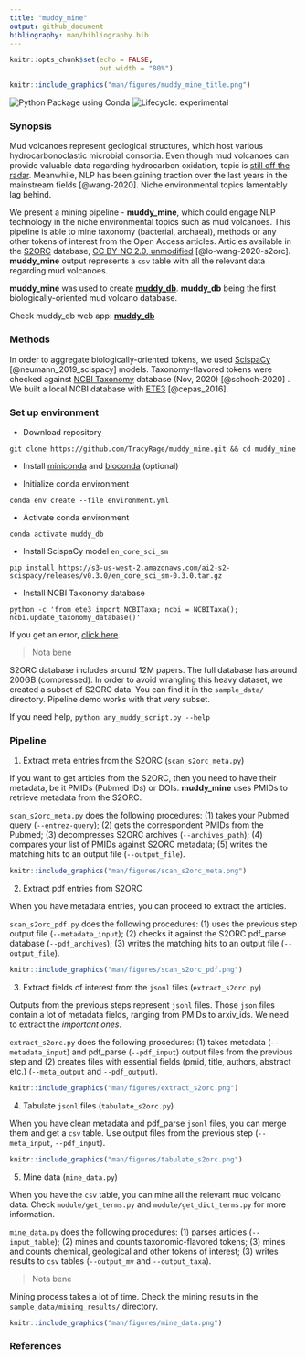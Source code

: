 ```yaml
---
title: "muddy_mine"
output: github_document
bibliography: man/bibliography.bib
---
```


```r
knitr::opts_chunk$set(echo = FALSE,
                      out.width = "80%")
```

```r
knitr::include_graphics("man/figures/muddy_mine_title.png")
```

<!-- badges: start -->
![Python Package using Conda](https://github.com/TracyRage/muddy_mine/workflows/Python%20Package%20using%20Conda/badge.svg)
![Lifecycle: experimental](https://img.shields.io/badge/lifecycle-experimental-orange.svg)
<!-- badges: end -->

### Synopsis

Mud volcanoes represent geological structures, which host various 
hydrocarbonoclastic microbial consortia. Even though mud volcanoes can provide
valuable data regarding hydrocarbon oxidation, topic is [still off
the radar](https://pubmed.ncbi.nlm.nih.gov/?term=mud%5BTIAB%5D+AND+volcano%5BTIAB%5D).
Meanwhile, NLP has been gaining traction over the last years in the mainstream
fields [@wang-2020]. Niche environmental topics lamentably lag behind.

We present a mining pipeline - **muddy_mine**, which could engage NLP technology in the niche
environmental topics such as mud volcanoes. This pipeline is able to mine taxonomy
(bacterial, archaeal), methods or any other tokens of interest from the Open Access articles.
Articles available in the [S2ORC](https://github.com/allenai/s2orc/)
database, [CC BY-NC 2.0, unmodified](https://creativecommons.org/licenses/by-nc/2.0/)
[@lo-wang-2020-s2orc]. **muddy_mine** output represents a `csv` table with all the relevant
data regarding mud volcanoes. 

**muddy_mine** was used to create [**muddy_db**](https://github.com/TracyRage/muddy_db).
**muddy_db** being the first biologically-oriented mud volcano database.

Check muddy_db web app: [**muddy_db**](https://muddy-db.shinyapps.io/muddy/)

### Methods

In order to aggregate biologically-oriented tokens, we used
[ScispaCy](https://github.com/allenai/scispacy) [@neumann_2019_scispacy] models.
Taxonomy-flavored tokens were checked against 
[NCBI Taxonomy](ftp://ftp.ncbi.nlm.nih.gov/pub/taxonomy/) database (Nov, 2020) [@schoch-2020] . We built a local NCBI database with [ETE3](https://github.com/etetoolkit/ete) [@cepas_2016].

### Set up environment

* Download repository

`git clone https://github.com/TracyRage/muddy_mine.git && cd muddy_mine`

* Install [miniconda](https://docs.conda.io/en/latest/miniconda.html) and [bioconda](https://bioconda.github.io/user/install.html) (optional) 

* Initialize conda environment

`conda env create --file environment.yml`

* Activate conda environment

`conda activate muddy_db`

* Install ScispaCy model `en_core_sci_sm`

`pip install https://s3-us-west-2.amazonaws.com/ai2-s2-scispacy/releases/v0.3.0/en_core_sci_sm-0.3.0.tar.gz`

* Install NCBI Taxonomy database

`python -c 'from ete3 import NCBITaxa; ncbi = NCBITaxa(); ncbi.update_taxonomy_database()'`
 
 If you get an error, [click here](https://github.com/Prunoideae/MitoFlex/issues/2#issuecomment-682018016).

> Nota bene

S2ORC database includes around 12M papers. The full database has around 200GB (compressed).
In order to avoid wrangling this heavy dataset, we created a subset of S2ORC data. You can find it in the `sample_data/` directory. Pipeline demo works with that very subset.

If you need help, `python any_muddy_script.py --help`

### Pipeline

1. Extract meta entries from the S2ORC (`scan_s2orc_meta.py`)

If you want to get articles from the S2ORC, then you need to have their metadata, be it 
PMIDs (Pubmed IDs) or DOIs. **muddy_mine** uses PMIDs to retrieve metadata from the S2ORC.

`scan_s2orc_meta.py` does the following procedures: (1) takes your Pubmed query
(`--entrez-query`); (2) gets the correspondent PMIDs from the Pubmed; 
(3) decompresses S2ORC archives (`--archives_path`); (4) compares your list of PMIDs against S2ORC metadata; (5) writes the matching hits to an output file (`--output_file`).

```r
knitr::include_graphics("man/figures/scan_s2orc_meta.png")
```

2. Extract pdf entries from S2ORC

When you have metadata entries, you can proceed to extract the articles. 

 `scan_s2orc_pdf.py` does the following procedures: (1) uses the previous
step output file (`--metadata_input`); (2) checks it against the S2ORC pdf_parse database
(`--pdf_archives`); (3) writes the matching hits to an output file (`--output_file`).

```r
knitr::include_graphics("man/figures/scan_s2orc_pdf.png")
```

3. Extract fields of interest from the `jsonl` files (`extract_s2orc.py`)

Outputs from the previous steps represent `jsonl` files. Those `json` files contain a lot of
metadata fields, ranging from PMIDs to arxiv_ids. We need to extract the *important ones*.

`extract_s2orc.py` does the following procedures: (1) takes metadata (`--metadata_input`) and
pdf_parse (`--pdf_input`) output files from the previous step and (2) creates files with
essential fields (pmid, title, authors, abstract etc.) (`--meta_output` and `--pdf_output`).

```r
knitr::include_graphics("man/figures/extract_s2orc.png")
```

4. Tabulate `jsonl` files (`tabulate_s2orc.py`)

When you have clean metadata and pdf_parse `jsonl` files, you can merge them and get
a `csv` table. Use output files from the previous step (`--meta_input`, `--pdf_input`).

```r
knitr::include_graphics("man/figures/tabulate_s2orc.png")
```

5. Mine data (`mine_data.py`)

When you have the `csv` table, you can mine all the relevant mud volcano data.
Check `module/get_terms.py` and `module/get_dict_terms.py` for more information. 

`mine_data.py` does the following procedures: (1) parses articles (`--input_table`);
(2) mines and counts taxonomic-flavored tokens; (3) mines and counts chemical, geological and other tokens of
interest; (3) writes results to `csv` tables (`--output_mv` and `--output_taxa`).

> Nota bene

Mining process takes a lot of time. Check the mining results in the `sample_data/mining_results/` directory.

```r
knitr::include_graphics("man/figures/mine_data.png")
```


### References